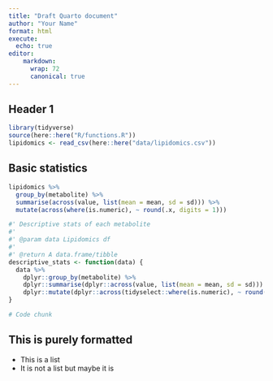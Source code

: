 ```yaml
---
title: "Draft Quarto document"
author: "Your Name"
format: html
execute:
  echo: true
editor:
    markdown: 
      wrap: 72
      canonical: true
---
```


## Header 1

```r
library(tidyverse)
source(here::here("R/functions.R"))
lipidomics <- read_csv(here::here("data/lipidomics.csv"))
```

## Basic statistics

```r
lipidomics %>%
  group_by(metabolite) %>%
  summarise(across(value, list(mean = mean, sd = sd))) %>%
  mutate(across(where(is.numeric), ~ round(.x, digits = 1)))

#' Descriptive stats of each metabolite
#'
#' @param data Lipidomics df
#'
#' @return A data.frame/tibble
descriptive_stats <- function(data) {
  data %>%
    dplyr::group_by(metabolite) %>%
    dplyr::summarise(dplyr::across(value, list(mean = mean, sd = sd))) %>%
    dplyr::mutate(dplyr::across(tidyselect::where(is.numeric), ~ round(.x, digits = 1)))
}
```

```r
# Code chunk
```

## This is purely formatted

-   This is a list
-   It is not a list but maybe it is
